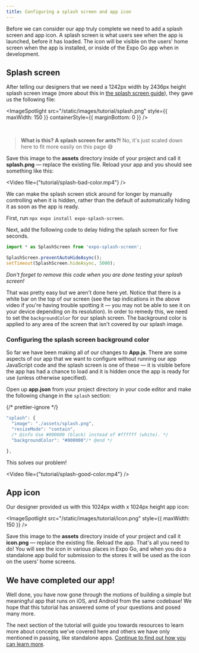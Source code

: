 ```yaml
---
title: Configuring a splash screen and app icon
---
```



Before we can consider our app truly complete we need to add a splash screen and app icon. A splash screen is what users see when the app is launched, before it has loaded. The icon will be visible on the users' home screen when the app is installed, or inside of the Expo Go app when in development.

## Splash screen

After telling our designers that we need a 1242px width by 2436px height splash screen image (more about this in [the splash screen guide](/guides/splash-screens)), they gave us the following file:

<ImageSpotlight src="/static/images/tutorial/splash.png" style={{ maxWidth: 150 }} containerStyle={{ marginBottom: 0 }} />

<br />

> **What is this? A splash screen for ants?!** No, it's just scaled down here to fit more easily on this page 😅

Save this image to the **assets** directory inside of your project and call it **splash.png** &mdash; replace the existing file. Reload your app and you should see something like this:

<Video file={"tutorial/splash-bad-color.mp4"} />

<Collapsible summary="Is the app loading too quickly for you to get a good look at the splash screen?">

We can make the splash screen stick around for longer by manually controlling when it is hidden, rather than the default of automatically hiding it as soon as the app is ready.

First, run `npx expo install expo-splash-screen`.

Next, add the following code to delay hiding the splash screen for five seconds.

```js
import * as SplashScreen from 'expo-splash-screen';

SplashScreen.preventAutoHideAsync();
setTimeout(SplashScreen.hideAsync, 5000);
```

_Don't forget to remove this code when you are done testing your splash screen!_

</Collapsible>

That was pretty easy but we aren't done here yet. Notice that there is a white bar on the top of our screen (see the tap indications in the above video if you're having trouble spotting it &mdash; you may not be able to see it on your device depending on its resolution). In order to remedy this, we need to set the `backgroundColor` for our splash screen. The background color is applied to any area of the screen that isn't covered by our splash image.

### Configuring the splash screen background color

So far we have been making all of our changes to **App.js**. There are some aspects of our app that we want to configure without running our app JavaScript code and the splash screen is one of these &mdash; it is visible before the app has had a chance to load and it is hidden once the app is ready for use (unless otherwise specified).

Open up **app.json** from your project directory in your code editor and make the following change in the `splash` section:

{/* prettier-ignore */}
```js
"splash": {
  "image": "./assets/splash.png",
  "resizeMode": "contain",
  /* @info Use #000000 (black) instead of #ffffff (white). */
  "backgroundColor": "#000000"/* @end */

},
```

This solves our problem!

<Video file={"tutorial/splash-good-color.mp4"} />

## App icon

Our designer provided us with this 1024px width x 1024px height app icon:

<ImageSpotlight src="/static/images/tutorial/icon.png" style={{ maxWidth: 150 }} />

Save this image to the **assets** directory inside of your project and call it **icon.png** &mdash; replace the existing file. Reload the app. That's all you need to do! You will see the icon in various places in Expo Go, and when you do a standalone app build for submission to the stores it will be used as the icon on the users' home screens.

## We have completed our app!

Well done, you have now gone through the motions of building a simple but meaningful app that runs on iOS, and Android from the same codebase! We hope that this tutorial has answered some of your questions and posed many more.

The next section of the tutorial will guide you towards resources to learn more about concepts we've covered here and others we have only mentioned in passing, like standalone apps. [Continue to find out how you can learn more](/tutorial/follow-up).
